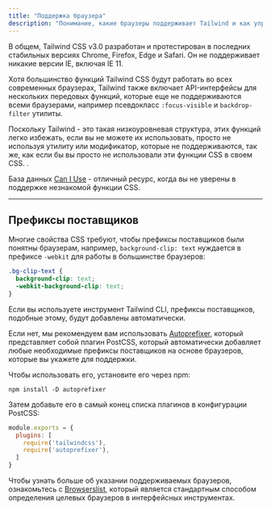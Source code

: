 ```yaml
---
title: "Поддержка браузера"
description: "Понимание, какие браузеры поддерживает Tailwind и как управлять префиксами поставщиков."
---
```


В общем, Tailwind CSS v3.0 разработан и протестирован в последних стабильных версиях Chrome, Firefox, Edge и Safari. Он не поддерживает никакие версии IE, включая IE 11.

Хотя большинство функций Tailwind CSS будут работать во всех современных браузерах, Tailwind также включает API-интерфейсы для нескольких передовых функций, которые еще не поддерживаются всеми браузерами, например псевдокласс `:focus-visible` и `backdrop-filter` утилиты.

Поскольку Tailwind - это такая низкоуровневая структура, этих функций легко избежать, если вы не можете их использовать, просто не используя утилиту или модификатор, которые не поддерживаются, так же, как если бы вы просто не использовали эти функции CSS в своем CSS. .

База данных [Can I Use](https://caniuse.com/?search=focus-visible) - отличный ресурс, когда вы не уверены в поддержке незнакомой функции CSS.

---

## Префиксы поставщиков

Многие свойства CSS требуют, чтобы префиксы поставщиков были понятны браузерам, например, `background-clip: text` нуждается в префиксе `-webkit` для работы в большинстве браузеров:

```css
.bg-clip-text {
  background-clip: text;
  -webkit-background-clip: text;
}
```

Если вы используете инструмент Tailwind CLI, префиксы поставщиков, подобные этому, будут добавлены автоматически.

Если нет, мы рекомендуем вам использовать [Autoprefixer](https://github.com/postcss/autoprefixer), который представляет собой плагин PostCSS, который автоматически добавляет любые необходимые префиксы поставщиков на основе браузеров, которые вы укажете для поддержки.

Чтобы использовать его, установите его через npm:

```shell
npm install -D autoprefixer
```

Затем добавьте его в самый конец списка плагинов в конфигурации PostCSS:

```js
module.exports = {
  plugins: [
    require('tailwindcss'),
    require('autoprefixer'),
  ]
}
```

Чтобы узнать больше об указании поддерживаемых браузеров, ознакомьтесь с [Browserslist](https://github.com/browserslist/browserslist), который является стандартным способом определения целевых браузеров в интерфейсных инструментах.

